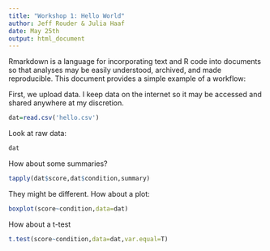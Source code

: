 ```yaml
---
title: "Workshop 1: Hello World"
author: Jeff Rouder & Julia Haaf
date: May 25th
output: html_document
---
```


Rmarkdown is a language for incorporating text and R code into documents so that analyses may be easily understood, archived, and made reproducible.  This document provides a simple example of a workflow:

First, we upload data.  I keep data on the internet so it may be accessed and shared anywhere at my discretion.  

```r
dat=read.csv('hello.csv')
```

Look at raw data:
```r
dat
```


How about some summaries?

```r
tapply(dat$score,dat$condition,summary)
```

They might be different.  How about a plot:
```r
boxplot(score~condition,data=dat)
```

How about a t-test
```r
t.test(score~condition,data=dat,var.equal=T)
```